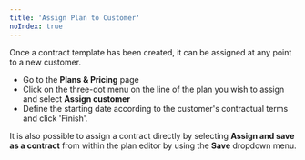 ```yaml
---
title: 'Assign Plan to Customer'
noIndex: true
---
```

Once a contract template has been created, it can be assigned at any point to a new customer. 

-   Go to the **Plans & Pricing** page
-  Click on the three-dot menu on the line of the plan you wish to assign and select **Assign customer**
-   Define the starting date according to the customer's contractual terms and click 'Finish'.
    
It is also possible to assign a contract directly by selecting **Assign and save as a contract** from within the plan editor by using the **Save** dropdown menu.